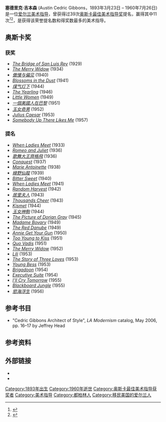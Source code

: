 {{noteTA
|1=zh-hans:塞德里克·吉本森;zh-hant:塞德里克·吉班斯;}}
{{Infobox person
| name                  = Cedric Gibbons
| image                 = 
| imagesize             = 
| caption               = 
| birthname             = Austin Cedric Gibbons
| birth_date             = {{Birth date|1893|3|23|mf=y}}
| birth_place            =  [[爱尔兰|爱尔兰]][[都柏林|都柏林]]                   
| death_date             = {{Death date and age|1960|7|26|1893|3|23|mf=y}}
| death_place            = 美国[[洛杉矶|洛杉矶]]
| occupation            = 美术指导
| years_active           = 1919 – 1956
| spouse                = {{marriage|[[Dolores_del_Rio|Dolores del Rio]]|1930|1941}}<br>{{marriage|[[Hazel_Brooks|Hazel Brooks]]|1944|1960}}<ref name="Brooks Marriage">{{cite web |url=http://www.glamourgirlsofthesilverscreen.com/show.php?id=36 |title=Glamour Girls of the Silver Screen |accessdate=2013-07-05 |archive-date=2018-10-04 |archive-url=https://web.archive.org/web/20181004124508/http://www.glamourgirlsofthesilverscreen.com/show.php?id=36 }}</ref>
}}
'''塞德里克·吉本森''' (Austin Cedric Gibbons，1893年3月23日 – 1960年7月26日) 是一位[[爱尔兰|爱尔兰]][[美术指导|美术指导]]，曾获得过39次[[奥斯卡最佳美术指导奖|奥斯卡最佳美术指导奖]]提名，赢得其中11次<ref name="theoscarsite">{{cite web |url=http://theoscarsite.com/whoswho/gibbons_c.htm |title=Cedric Gibbons Biography |accessdate=2010-02-28 |work=theoscarsite.com |archive-date=2011-06-15 |archive-url=https://web.archive.org/web/20110615135451/http://theoscarsite.com/whoswho/gibbons_c.htm |dead-url=no }}</ref><ref name="findagrave">{{cite web |url=http://www.findagrave.com/cgi-bin/fg.cgi?page=gr&GRid=5912059 |title=Find A Grave: Cedric Gibbons |accessdate=2010-02-28 |work=findagrave.com |archive-date=2017-10-31 |archive-url=https://web.archive.org/web/20171031095914/https://www.findagrave.com/cgi-bin/fg.cgi?page=gr&GRid=5912059 |dead-url=yes }}</ref>，是获得该荣誉提名数和得奖数最多的美术指导。

==奥斯卡奖==

===获奖===
* ''[[The_Bridge_of_San_Luis_Rey_(1929_film)|The Bridge of San Luis Rey]]'' (1929)
* ''[[The_Merry_Widow_(1934_film)|The Merry Widow]]'' (1934)
* ''[[傲慢与偏见|傲慢与偏见]]'' (1940)
* ''[[Blossoms_in_the_Dust|Blossoms in the Dust]]'' (1941)
* ''[[煤气灯下|煤气灯下]]'' (1944)
* ''[[The_Yearling_(film)|The Yearling]]'' (1946)
* ''[[Little_Women_(1949_film)|Little Women]]'' (1949)
* ''[[一個美國人在巴黎_(電影)|一個美國人在巴黎]]'' (1951)
* ''[[玉女奇男|玉女奇男]]'' (1952)
* ''[[Julius_Caesar_(1953_film)|Julius Caesar]]'' (1953)
* ''[[Somebody_Up_There_Likes_Me_(1956_film)|Somebody Up There Likes Me]]'' (1957)

===提名===
* ''[[When_Ladies_Meet_(1933_film)|When Ladies Meet]]'' (1933)
* ''[[Romeo_and_Juliet_(1936_film)|Romeo and Juliet]]'' (1936)
* ''[[歌舞大王齊格飛|歌舞大王齊格飛]]'' (1936)
* ''[[Conquest_(1937_film)|Conquest]]'' (1937)
* ''[[Marie_Antoinette_(1938_film)|Marie Antoinette]]'' (1938)
* ''[[綠野仙蹤_(1939年電影)|綠野仙蹤]]'' (1939)
* ''[[Bitter_Sweet_(1940_film)|Bitter Sweet]]'' (1940)
* ''[[When_Ladies_Meet_(1941_film)|When Ladies Meet]]'' (1941)
* ''[[Random_Harvest_(film)|Random Harvest]]'' (1942)
* ''[[居里夫人_(1943年电影)|居里夫人]]'' (1943)
* ''[[Thousands_Cheer|Thousands Cheer]]'' (1943)
* ''[[Kismet_(1944_film)|Kismet]]'' (1944)
* ''[[玉女神駒|玉女神駒]]'' (1944)
* ''[[The_Picture_of_Dorian_Gray_(1945_film)|The Picture of Dorian Gray]]'' (1945)
* ''[[Madame_Bovary_(1949_film)|Madame Bovary]]'' (1949)
* ''[[The_Red_Danube|The Red Danube]]'' (1949)
* ''[[Annie_Get_Your_Gun_(film)|Annie Get Your Gun]]'' (1950)
* ''[[Too_Young_to_Kiss|Too Young to Kiss]]'' (1951)
* ''[[Quo_Vadis_(1951_film)|Quo Vadis]]'' (1951)
* ''[[The_Merry_Widow_(1952_film)|The Merry Widow]]'' (1952)
* ''[[Lili|Lili]]'' (1953)
* ''[[The_Story_of_Three_Loves|The Story of Three Loves]]'' (1953)
* ''[[Young_Bess|Young Bess]]'' (1953)
* ''[[Brigadoon_(film)|Brigadoon]]'' (1954)
* ''[[Executive_Suite|Executive Suite]]'' (1954)
* ''[[I'll_Cry_Tomorrow|I'll Cry Tomorrow]]'' (1955)
* ''[[Blackboard_Jungle|Blackboard Jungle]]'' (1955)
* ''[[慾海浮生|慾海浮生]]'' (1956)

==参考书目==
*"Cedric Gibbons Architect of Style", ''LA Modernism'' catalog, May 2006, pp. 16–17 by Jeffrey Head

==参考资料==
{{reflist}}

==外部链接==
*{{IMDb name|0316539}}
*{{Find a Grave|5912059}}

{{Authority control}}

{{DEFAULTSORT:Gibbons, Cedric}}
[[Category:1893年出生|Category:1893年出生]]
[[Category:1960年逝世|Category:1960年逝世]]
[[Category:奥斯卡最佳美术指导获奖者|Category:奥斯卡最佳美术指导获奖者]]
[[Category:美术指导|Category:美术指导]]
[[Category:都柏林人|Category:都柏林人]]
[[Category:移民美国的爱尔兰人|Category:移民美国的爱尔兰人]]